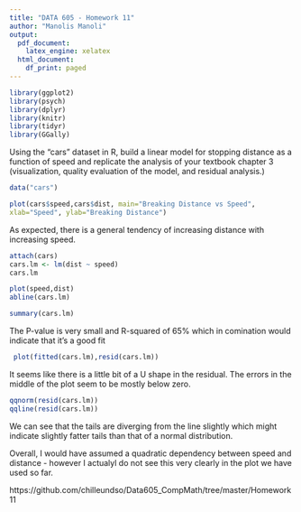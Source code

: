 ---
title: "DATA 605 - Homework 11"
author: "Manolis Manoli"
output:
  pdf_document:
    latex_engine: xelatex
  html_document:
    df_print: paged
---
```{r loading-libraries, echo=TRUE, results='hide', warning=FALSE, message=FALSE}
library(ggplot2)
library(psych)
library(dplyr)
library(knitr)
library(tidyr)
library(GGally)
```
\section{Cars - stopping distance vs speed}

Using the “cars” dataset in R, build a linear model for stopping distance as a function of speed and replicate the analysis of your textbook chapter 3 (visualization, quality evaluation of the model, and residual analysis.)

\section{Solution}

```{r,eval=T}
data("cars")
```

\subsection{Visualize the Data}

```{r,eval=T}
plot(cars$speed,cars$dist, main="Breaking Distance vs Speed",
xlab="Speed", ylab="Breaking Distance")
```

As expected, there is a general tendency of increasing distance with increasing speed.

\subsection{The Linear Model Function}

```{r,eval=T}
attach(cars)
cars.lm <- lm(dist ~ speed)
cars.lm
```

```{r,eval=T}
plot(speed,dist)
abline(cars.lm)
```


\subsection{Evaluating the Quality of the Model}

```{r,eval=T}
summary(cars.lm)
```

The P-value is very small and R-squared of 65% which in comination would indicate that it's a good fit

\subsection{Residual Analysis}

```{r,eval=T}

 plot(fitted(cars.lm),resid(cars.lm))

```

It seems like there is a little bit of a U shape in the residual. The errors in the middle of the plot seem to be mostly below zero.


```{r,eval=T}
qqnorm(resid(cars.lm))
qqline(resid(cars.lm))
```

We can see that the tails are diverging from the line slightly which might indicate slightly fatter tails than that of a normal distribution.

Overall, I would have assumed a quadratic dependency between speed and distance - however I actualyl do not see this very clearly in the plot we have used so far.



https://github.com/chilleundso/Data605_CompMath/tree/master/Homework11

